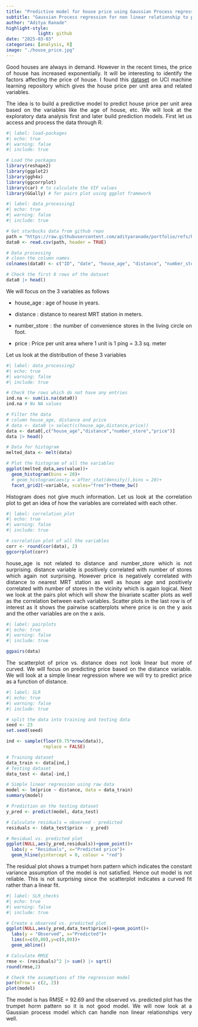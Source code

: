 ```yaml
---
title: "Predictive model for house price using Gaussian Process regression"
subtitle: "Gaussian Process regression for non linear relationship to predict house price"
author: "Aditya Ranade"
highlight-style:
            light: github
date: "2025-03-03"
categories: [analysis, R]
image: "./house_price.jpg"
---
```


::: {style="text-align: justify"}
Good houses are always in demand. However in the recent times, the price of house has increased exponentially. It will be interesting to identify the factors affecting the price of house. I found this [dataset](https://archive.ics.uci.edu/dataset/477/real+estate+valuation+data+set) on UCI machine learning repository which gives the house price per unit area and related variables.
:::

::: {style="text-align: justify"}
The idea is to build a predictive model to predict house price per unit area based on the variables like the age of house, etc. We will look at the exploratory data analysis first and later build prediction models. First let us access and process the data through R.
:::

```r
#| label: load-packages
#| echo: true
#| warning: false
#| include: true

# Load the packages
library(reshape2)
library(ggplot2)
library(ggh4x)
library(ggcorrplot)
library(car) # to calculate the VIF values
library(GGally) # for pairs plot using ggplot framework
```

```r
#| label: data_processing1
#| echo: true
#| warning: false
#| include: true

# Get starbucks data from github repo
path = "https://raw.githubusercontent.com/adityaranade/portfolio/refs/heads/main/real_estate/real_estate_valuation.csv"
data0 <- read.csv(path, header = TRUE)

# Data processing
# clean the column names
colnames(data0) <- c("ID", "date", "house_age", "distance", "number_store", "latitude", "longitude", "price")

# Check the first 6 rows of the dataset
data0 |> head()

```

::: {style="text-align: justify"}
We will focus on the 3 variables as follows

-   house_age : age of house in years.

-   distance : distance to nearest MRT station in meters.

-   number_store : the number of convenience stores in the living circle on foot.

-   price : Price per unit area where 1 unit is 1 ping = 3.3 sq. meter

Let us look at the distribution of these 3 variables
:::

```r
#| label: data_processing2
#| echo: true
#| warning: false
#| include: true

# Check the rows which do not have any entries
ind.na <- sum(is.na(data0))
ind.na # No NA values

# Filter the data
# column house_age, distance and price
# data <- data0 |> select(c(house_age,distance,price))
data <- data0[,c("house_age","distance","number_store","price")]
data |> head()

# Data for histogram
melted_data <- melt(data)

# Plot the histogram of all the variables
ggplot(melted_data,aes(value))+
  geom_histogram(bins = 20)+
  # geom_histogram(aes(y = after_stat(density)),bins = 20)+
  facet_grid2(~variable, scales="free")+theme_bw()
```

::: {style="text-align: justify"}
Histogram does not give much information. Let us look at the correlation plot to get an idea of how the variables are correlated with each other.
:::

```r
#| label: correlation_plot
#| echo: true
#| warning: false
#| include: true

# correlation plot of all the variables
corr <- round(cor(data), 2)
ggcorrplot(corr)
```

::: {style="text-align: justify"}
house_age is not related to distance and number_store which is not surprising. distance variable is positively correlated with number of stores which again not surprising. However price is negatively correlated with distance to nearest MRT station as well as house age and positively correlated with number of stores in the vicinity which is again logical. Next we look at the pairs plot which will show the bivariate scatter plots as well as the correlation between each variables. Scatter plots in the last row is of interest as it shows the pairwise scatterplots where price is on the y axis and the other variables are on the x axis.
:::

```r
#| label: pairplots
#| echo: true
#| warning: false
#| include: true

ggpairs(data)

```

::: {style="text-align: justify"}
The scatterplot of price vs. distance does not look linear but more of curved. We will focus on predicting price based on the distance variable. We will look at a simple linear regression where we will try to predict price as a function of distance.
:::

```r
#| label: SLR
#| echo: true
#| warning: false
#| include: true

# split the data into training and testing data
seed <- 23
set.seed(seed)

ind <- sample(floor(0.75*nrow(data)),
              replace = FALSE)

# Training dataset
data_train <- data[ind,]
# Testing dataset
data_test <- data[-ind,]

# Simple linear regression using raw data
model <- lm(price ~ distance, data = data_train)
summary(model)

# Prediction on the testing dataset
y_pred <- predict(model, data_test)

# Calculate residuals = observed - predicted
residuals <- (data_test$price - y_pred)

# Residual vs. predicted plot
ggplot(NULL,aes(y_pred,residuals))+geom_point()+
  labs(y = "Residuals", x="Predicted price")+ 
  geom_hline(yintercept = 0, colour = "red")

```

::: {style="text-align: justify"}
The residual plot shows a trumpet horn pattern which indicates the constant variance assumption of the model is not satisfied. Hence out model is not reliable. This is not surprising since the scatterplot indicates a curved fit rather than a linear fit.
:::

```r
#| label: SLR_checks
#| echo: true
#| warning: false
#| include: true

# Create a observed vs. predicted plot
ggplot(NULL,aes(y_pred,data_test$price))+geom_point()+
  labs(y = "Observed", x="Predicted")+
  lims(x=c(0,80),y=c(0,80))+
  geom_abline()

# Calculate RMSE
rmse <- (residuals)^2 |> sum() |> sqrt()
round(rmse,2)

# Check the assumptions of the regression model
par(mfrow = c(2, 2))
plot(model)
```

::: {style="text-align: justify"}
The model is has RMSE = 92.69 and the observed vs. predicted plot has the trumpet horm pattern so it is not good model. We will now look at a Gaussian process model which can handle non linear relationships very well.
:::
